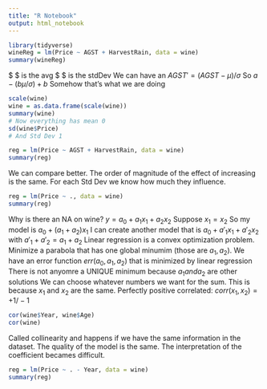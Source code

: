 ```yaml
---
title: "R Notebook"
output: html_notebook
---
```


```r
library(tidyverse)
wineReg = lm(Price ~ AGST + HarvestRain, data = wine)
summary(wineReg)
```

$ \mu $ is the avg
$ \sigma $ is the stdDev
We can have an $AGST' = (AGST - \mu)/\sigma$
So $a -(b\mu/\sigma) + b$
Somehow that's what we are doing

```r
scale(wine)
wine = as.data.frame(scale(wine))
summary(wine)
# Now everything has mean 0
sd(wine$Price)
# And Std Dev 1
```


```r
reg = lm(Price ~ AGST + HarvestRain, data = wine)
summary(reg)
```
We can compare better. The order of magnitude of the effect of increasing is the same.
For each Std Dev we know how much they influence.

```r
reg = lm(Price ~ ., data = wine)
summary(reg)
```
Why is there an NA on wine?
$y = a_0 + a_1x_1 + a_2x_2$
Suppose $x_1 = x_2$
So my model is $a_0 + (a_1 + a_2)x_1$
I can create another model that is $a_0 + a'_1x_1 +a'_2x_2$ with $a'_1 + a'_2 = a_1 + a_2$
Linear regression is a convex optimization problem. Minimize a parabola that has one global minumim (those are $a_1, a_2$). 
We have an error function $err(a_0, a_1, a_2)$ that is minimized by linear regression
There is not anyomre a UNIQUE minimum because $a_1 and a_2$ are other solutions
We can choose whatever numbers we want for the sum. This is because $x_1$ and $x_2$ are the same.
Perfectly positive correlated: $corr(x_1, x_2) = +1/-1$

```r
cor(wine$Year, wine$Age)
cor(wine)
```

Called collinearity and happens if we have the same information in the dataset.
The quality of the model is the same. The interpretation of the coefficient becames difficult.

```r
reg = lm(Price ~ . - Year, data = wine)
summary(reg)
```

